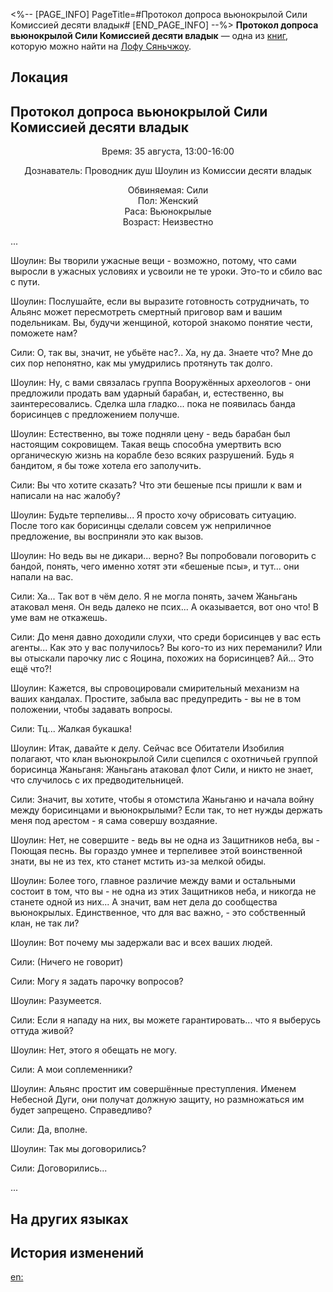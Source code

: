 <%-- [PAGE_INFO]
PageTitle=#Протокол допроса вьюнокрылой Сили Комиссией десяти владык#
[END_PAGE_INFO] --%>
{{Дополнить}}
{{Книга Инфобокс
|id           = 276
|partIds      = 190526
|Название     = 
|Изображение  = Иконка Пергамент Сяньчжоу.png
|Мир          = Лофу Сяньчжоу
|Томов        = 1
|Автор        = <!--нужно добавить-->
|Описание     = Протокол допроса Комиссии десяти владык одного из низших предводителей вьюнокрылых.
|Том1         = {{tx}}
|Источник1    = {{tx|Отсутствует источник}}
|Персонажи    = 
|Фракции      = 
}}
'''Протокол допроса вьюнокрылой Сили Комиссией десяти владык''' — одна из [[Книги|книг]], которую можно найти на [[Лофу Сяньчжоу]].

==Локация==
{{Отметка карты|<!--название карты-->|<!--id отметки-->}}

==Протокол допроса вьюнокрылой Сили Комиссией десяти владык==
<div align="center">Время: 35 августа, 13:00-16:00

Дознаватель: Проводник душ Шоулин из Комиссии десяти владык

Обвиняемая: Сили<br />
Пол: Женский<br />
Раса: Вьюнокрылые<br />
Возраст: Неизвестно</div>

...

Шоулин: Вы творили ужасные вещи - возможно, потому, что сами выросли в ужасных условиях и усвоили не те уроки. Это-то и сбило вас с пути.

Шоулин: Послушайте, если вы выразите готовность сотрудничать, то Альянс может пересмотреть смертный приговор вам и вашим подельникам. Вы, будучи женщиной, которой знакомо понятие чести, поможете нам?

Сили: О, так вы, значит, не убьёте нас?.. Ха, ну да. Знаете что? Мне до сих пор непонятно, как мы умудрились протянуть так долго.

Шоулин: Ну, с вами связалась группа Вооружённых археологов - они предложили продать вам ударный барабан, и, естественно, вы заинтересовались. Сделка шла гладко... пока не появилась банда борисинцев с предложением получше.

Шоулин: Естественно, вы тоже подняли цену - ведь барабан был настоящим сокровищем. Такая вещь способна умертвить всю органическую жизнь на корабле безо всяких разрушений. Будь я бандитом, я бы тоже хотела его заполучить.

Сили: Вы что хотите сказать? Что эти бешеные псы пришли к вам и написали на нас жалобу?

Шоулин: Будьте терпеливы... Я просто хочу обрисовать ситуацию. После того как борисинцы сделали совсем уж неприличное предложение, вы восприняли это как вызов.

Шоулин: Но ведь вы не дикари... верно? Вы попробовали поговорить с бандой, понять, чего именно хотят эти «бешеные псы», и тут... они напали на вас.

Сили: Ха... Так вот в чём дело. Я не могла понять, зачем Жаньгань атаковал меня. Он ведь далеко не псих... А оказывается, вот оно что! В уме вам не откажешь.

Сили: До меня давно доходили слухи, что среди борисинцев у вас есть агенты... Как это у вас получилось? Вы кого-то из них переманили? Или вы отыскали парочку лис с Яоцина, похожих на борисинцев? Ай... Это ещё что?!

Шоулин: Кажется, вы спровоцировали смирительный механизм на ваших кандалах. Простите, забыла вас предупредить - вы не в том положении, чтобы задавать вопросы.

Сили: Тц... Жалкая букашка!

Шоулин: Итак, давайте к делу. Сейчас все Обитатели Изобилия полагают, что клан вьюнокрылой Сили сцепился с охотничьей группой борисинца Жаньганя: Жаньгань атаковал флот Сили, и никто не знает, что случилось с их предводительницей.

Сили: Значит, вы хотите, чтобы я отомстила Жаньганю и начала войну между борисинцами и вьюнокрылыми? Если так, то нет нужды держать меня под арестом - я сама совершу воздаяние.

Шоулин: Нет, не совершите - ведь вы не одна из Защитников неба, вы - Поющая песнь. Вы гораздо умнее и терпеливее этой воинственной знати, вы не из тех, кто станет мстить из-за мелкой обиды.

Шоулин: Более того, главное различие между вами и остальными состоит в том, что вы - не одна из этих Защитников неба, и никогда не станете одной из них... А значит, вам нет дела до сообщества вьюнокрылых. Единственное, что для вас важно, - это собственный клан, не так ли?

Шоулин: Вот почему мы задержали вас и всех ваших людей.

Сили: (Ничего не говорит)

Сили: Могу я задать парочку вопросов?

Шоулин: Разумеется.

Сили: Если я нападу на них, вы можете гарантировать... что я выберусь оттуда живой?

Шоулин: Нет, этого я обещать не могу.

Сили: А мои соплеменники?

Шоулин: Альянс простит им совершённые преступления. Именем Небесной Дуги, они получат должную защиту, но размножаться им будет запрещено. Справедливо?

Сили: Да, вполне.

Шоулин: Так мы договорились?

Сили: Договорились...

...

==На других языках==
{{На других языках
|en   = Transcript of Ten-Lords Commission Interrogation With the Wingweaver Xili
|zhs  = 十王司讯问造翼者咥力笔录
|zht  = 十王司偵訊造翼者咥力筆錄
|ja   = 十王司・造翼者ディエリの尋問記録
|ko   = 날개를 짜는 자•희력에 대한 시왕사의 심문 기록
|es   = Transcripción del interrogatorio de la Comisión de los Diez Líderes con la tejealas Xili
|fr   = Transcription de l'interrogatoire de la Texalitis Xili par la Commission des dix seigneurs
|ru   = Протокол допроса вьюнокрылой Сили Комиссией десяти владык
|th   = บันทึกการสอบสวนปีกเนรมิต Xili ของ Ten-Lords Commission
|vi   = Biên Bản Sở Thập Vương Hỏi Cung Thợ Dệt Cánh Xili
|de   = Abschrift des Verhörs von Dieli dem Flügelschwinger durch die Zehn-Fürsten-Kommission
|id   = Catatan Interogasi Ten-Lords Commission Terhadap Wingweaver Xili
|pt   = Transcrição do Interrogatório da Comissão dos Dez Senhores com Tece-Asas Xili
}}

==История изменений==
{{История изменений|3.5}}

[[en:]]